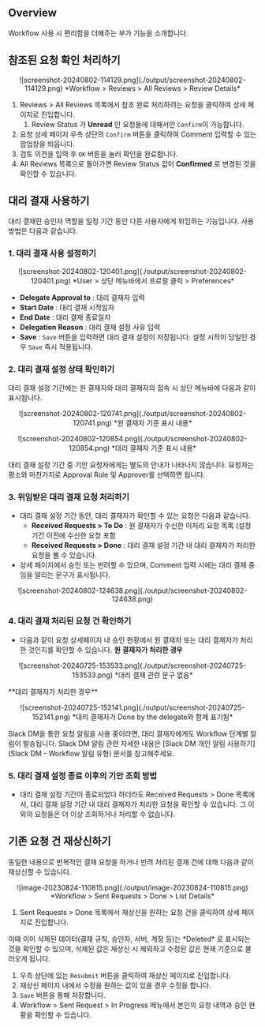 
## Overview

Workflow 사용 시 편리함을 더해주는 부가 기능을 소개합니다.


## 참조된 요청 확인 처리하기

<p align="center">
![screenshot-20240802-114129.png](./output/screenshot-20240802-114129.png)
*Workflow &gt; Reviews &gt; All Reviews &gt; Review Details*
</p>

1. Reviews &gt; All Reviews 목록에서 참조 완료 처리하려는 요청을 클릭하여 상세 페이지로 진입합니다. 
    1. Review Status 가  **Unread**  인 요청들에 대해서만 `Confirm`이 가능합니다. 
2. 요청 상세 페이지 우측 상단의 `Confirm` 버튼을 클릭하여 Comment 입력할 수 있는 팝업창을 띄웁니다. 
3. 검토 의견을 입력 후 `OK` 버튼을 눌러 확인을 완료합니다. 
4. All Reviews 목록으로 돌아가면 Review Status 값이  **Confirmed** 로 변경된 것을 확인할 수 있습니다. 

## 대리 결재 사용하기

대리 결재란 승인자 역할을 일정 기간 동안 다른 사용자에게 위임하는 기능입니다. 사용 방법은 다음과 같습니다.

### 1. 대리 결재 사용 설정하기

<p align="center">
![screenshot-20240802-120401.png](./output/screenshot-20240802-120401.png)
*User &gt; 상단 메뉴바에서 프로필 클릭 &gt; Preferences*
</p>

*  **Delegate Approval to**  : 대리 결재자 입력 
*  **Start Date**  : 대리 결재 시작일자
*  **End Date**  : 대리 결재 종료일자
*  **Delegation Reason**  : 대리 결재 설정 사유 입력 
*  **Save**  : `Save` 버튼을 입력하면 대리 결재 설정이 저장됩니다. 설정 시작이 당일인 경우 `Save` 즉시 적용됩니다.

### 2. 대리 결재 설정 상태 확인하기

대리 결재 설정 기간에는 원 결재자와 대리 결재자의 접속 시 상단 메뉴바에 다음과 같이 표시됩니다.
<p align="center">
![screenshot-20240802-120741.png](./output/screenshot-20240802-120741.png)
*원 결재자 기준 표시 내용*
</p>
<p align="center">
![screenshot-20240802-120854.png](./output/screenshot-20240802-120854.png)
*대리 결재자 기준 표시 내용*
</p>
<Callout type="info">
대리 결재 설정 기간 중 기안 요청자에게는 별도의 안내가 나타나지 않습니다. 요청자는 평소와 마찬가지로 Approval Rule 및 Approver를 선택하면 됩니다.
</Callout>

### 3. 위임받은 대리 결재 요청 처리하기

* 대리 결재 설정 기간 동안, 대리 결재자가 확인할 수 있는 요청은 다음과 같습니다. 
    *  **Received Requests &gt; To Do**  : 원 결재자가 수신한 미처리 요청 목록 (설정 기간 이전에 수신한 요청 포함
    *  **Received Requests &gt; Done**  : 대리 결재 설정 기간 내 대리 결재자가 처리한 요청을 볼 수 있습니다.
* 상세 페이지에서 승인 또는 반려할 수 있으며, Comment 입력 시에는 대리 결재 중임을 알리는 문구가 표시됩니다. 
<p align="center">
![screenshot-20240802-124638.png](./output/screenshot-20240802-124638.png)
</p>

### 4. 대리 결재 처리된 요청 건 확인하기

* 다음과 같이 요청 상세페이지 내 승인 현황에서 원 결재자 또는 대리 결재자가 처리한 것인지를 확인할 수 있습니다. 
**원 결재자가 처리한 경우**
<p align="center">
![screenshot-20240725-153533.png](./output/screenshot-20240725-153533.png)
*대리 결재 관련 문구 없음*
</p>
**대리 결재자가 처리한 경우**
<p align="center">
![screenshot-20240725-152141.png](./output/screenshot-20240725-152141.png)
*대리 결재자가 Done by the delegate와 함께 표기됨*
</p>
<Callout type="info">
Slack DM을 통한 요청 알림을 사용 중이라면, 대리 결재자에게도 Workflow 단계별 알림이 발송됩니다. Slack DM 알림 관련 자세한 내용은 [Slack DM 개인 알림 사용하기](Slack DM - Workflow 알림 유형) 문서를 참고해주세요.
</Callout>

### 5. 대리 결재 설정 종료 이후의 기안 조회 방법

* 대리 결재 설정 기간이 종료되었다 하더라도 Received Requests &gt; Done 목록에서, 대리 결재 설정 기간 내 대리 결재자가 처리한 요청을 확인할 수 있습니다. 그 이외의 요청들은 더 이상 조회하거나 처리할 수 없습니다. 


## 기존 요청 건 재상신하기

동일한 내용으로 반복적인 결재 요청을 하거나 반려 처리된 결재 건에 대해 다음과 같이 재상신할 수 있습니다.
<p align="center">
![image-20230824-110815.png](./output/image-20230824-110815.png)
*Workflow &gt; Sent Requests &gt; Done &gt; List Details*
</p>

1. Sent Requests &gt; Done 목록에서 재상신을 원하는 요청 건을 클릭하여 상세 페이지로 진입합니다. 

<Callout type="info">
이때 이미 삭제된 데이터(결재 규칙, 승인자, 서버, 계정 등)는  *Deleted* 로 표시되는 것을 확인할 수 있으며, 삭제된 값은 재상신 시 제외하고 수정된 값은 현재 기준으로 불러오게 됩니다.
</Callout>

1. 우측 상단에 있는 `Resubmit` 버튼을 클릭하여 재상신 페이지로 진입합니다. 
2. 재상신 페이지 내에서 수정을 원하는 값이 있을 경우 수정을 합니다. 
3. `Save` 버튼을 통해 저장합니다.
4. Workflow &gt; Sent Request &gt; In Progress 메뉴에서 본인의 요청 내역과 승인 현황을 확인할 수 있습니다.
